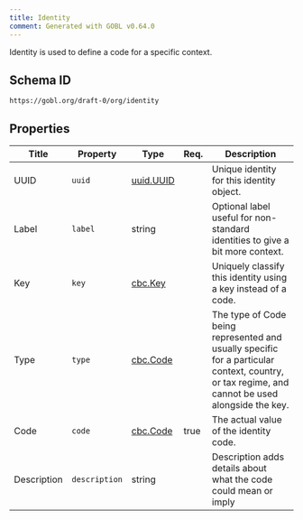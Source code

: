 ```yaml
---
title: Identity
comment: Generated with GOBL v0.64.0
---
```


Identity is used to define a code for a specific context.

## Schema ID

`https://gobl.org/draft-0/org/identity`

## Properties

| Title       | Property      | Type                            | Req. | Description                                                                                                                                     |
|-------------|---------------|---------------------------------|------|-------------------------------------------------------------------------------------------------------------------------------------------------|
| UUID        | `uuid`        | [uuid.UUID](/draft-0/uuid/uuid) |      | Unique identity for this identity object.                                                                                                       |
| Label       | `label`       | string                          |      | Optional label useful for non-standard identities to give a bit more context.                                                                   |
| Key         | `key`         | [cbc.Key](/draft-0/cbc/key)     |      | Uniquely classify this identity using a key instead of a code.                                                                                  |
| Type        | `type`        | [cbc.Code](/draft-0/cbc/code)   |      | The type of Code being represented and usually specific for a particular context, country, or tax regime, and cannot be used alongside the key. |
| Code        | `code`        | [cbc.Code](/draft-0/cbc/code)   | true | The actual value of the identity code.                                                                                                          |
| Description | `description` | string                          |      | Description adds details about what the code could mean or imply                                                                                |

